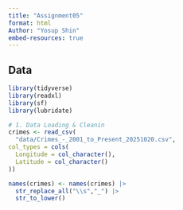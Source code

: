 ```yaml
---
title: "Assignment05"
format: html
Author: "Yosup Shin"
embed-resources: true
---
```


## Data

```r
library(tidyverse)
library(readxl)
library(sf)
library(lubridate)

```

```r
# 1. Data Loading & Cleanin
crimes <- read_csv(
  "data/Crimes_-_2001_to_Present_20251020.csv",
col_types = cols(
  Longitude = col_character(),
  Latitude = col_character()
))

names(crimes) <- names(crimes) |>
  str_replace_all("\\s","_") |>
  str_to_lower()

```

```r

```

```r

```


